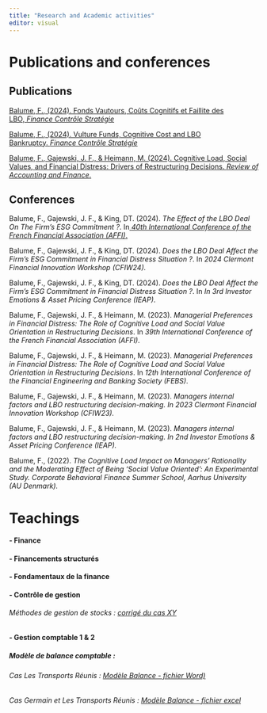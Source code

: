 ```yaml
---
title: "Research and Academic activities"
editor: visual
---
```


# Publications and conferences

## Publications

[Balume, F., (2024). Fonds Vautours, Coûts Cognitifs et Faillite des LBO, *Finance Contrôle Stratégie*](https://journals.openedition.org/fcs/12793)

[Balume, F., (2024). Vulture Funds, Cognitive Cost and LBO Bankruptcy. *Finance Contrôle Stratégie*](https://journals.openedition.org/fcs/12700)

[Balume, F., Gajewski, J. F., & Heimann, M. (2024). Cognitive Load, Social Values, and Financial Distress: Drivers of Restructuring Decisions. *Review of Accounting and Finance*.](https://www.emerald.com/insight/content/doi/10.1108/RAF-07-2023-0212/full/html)

## Conferences

Balume, F., Gajewski, J. F., & King, DT. (2024). *The Effect of the LBO Deal On The Firm’s ESG Commitment ?*. In[ *40th International Conference of the French Financial Association (AFFI)*.](https://affi2024.eventsadmin.com/i/Program)

Balume, F., Gajewski, J. F., & King, DT. (2024). *Does the LBO Deal Affect the Firm’s ESG Commitment in Financial Distress Situation ?*. In *2024 Clermont Financial Innovation Workshop (CFIW24).*

Balume, F., Gajewski, J. F., & King, DT. (2024). *Does the LBO Deal Affect the Firm’s ESG Commitment in Financial Distress Situation ?*. In *In 3rd Investor Emotions & Asset Pricing Conference (IEAP)*.

Balume, F., Gajewski, J. F., & Heimann, M. (2023). *Managerial Preferences in Financial Distress: The Role of Cognitive Load and Social Value Orientation in Restructuring Decisions*. In *39th International Conference of the French Financial Association (AFFI)*.

Balume, F., Gajewski, J. F., & Heimann, M. (2023). *Managerial Preferences in Financial Distress: The Role of Cognitive Load and Social Value Orientation in Restructuring Decisions*. In *12th International Conference of the Financial Engineering and Banking Society (FEBS)*.

Balume, F., Gajewski, J. F., & Heimann, M. (2023). *Managers internal factors and LBO restructuring decision-making. In 2023 Clermont Financial Innovation Workshop (CFIW23).*

Balume, F., Gajewski, J. F., & Heimann, M. (2023). *Managers internal factors and LBO restructuring decision-making. In 2nd Investor Emotions & Asset Pricing Conference (IEAP).*

Balume, F., (2022). *The Cognitive Load Impact on Managers’ Rationality and the Moderating Effect of Being ‘Social Value Oriented’: An Experimental Study. Corporate Behavioral Finance Summer School, Aarhus University (AU Denmark).*

# Teachings

#### - Finance

#### - Financements structurés

#### - Fondamentaux de la finance

#### - Contrôle de gestion

###### Méthodes de gestion de stocks : [corrigé du cas XY](CasXY.pdf)

#### - Gestion comptable 1 & 2

##### Modèle de balance comptable : 

###### Cas Les Transports Réunis : [Modèle Balance - fichier Word)](BalanceModelTransR.docx)

###### Cas Germain et Les Transports Réunis : [Modèle Balance - fichier excel](BalanceModel.xlsx)

